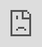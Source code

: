 ```yaml
---
title: "Air Hustle"
description: "Designing the UI for a made up flight deals aggregator"
company: "Self-initiated"
headline: "Designing the UI for a made up flight deals aggregator"
order: 2
slug: "air-hustle"
cover: "@images/splendid-flights@2x.png"
gradient: "secondary"
alignment: "left"
draft: true
---
```




<CaseStudyCallout description="Self-initiated UX/UI case study focuses on designing the user flow and interface for a flight deals aggregator site. Inspired by platforms like Kayak and Skyscanner, the goal was to create a clear, efficient search experience that supports users in finding flight deals and seamlessly redirects them to third-party booking sites." />

## The Problem

- Confusing pricing structures (e.g., hidden baggage or seat fees).
- Overwhelming flight comparison interfaces.
- Pressure from countdown timers and “only 2 seats left!” tactics.
- Hidden information (does flight have wi-fi etc).
- Inflexible booking tools for open-ended travel.
- Visa or travel restriction info not surfaced during booking.

## Goals

- Keep UI simple and easy to use.
- Avoid sales pressure tactics.
- Show price up front.
- Have options to show flights for power users.

## Process

### Research

To better understand user needs and pain points, I developed three user personas based on distinct travel behaviors. While these were created using assumed data for this case study, in a real-world scenario, they would be informed by qualitative and quantitative user research.

<figure>
  <Image
    class="rounded-4xl bg-cyan-50"
    src={userPersonasImage}
    alt="Repacking wireframes"
  />
  <figcaption>User personas</figcaption>
</figure>

With the personas in place, I created a user flow to visualise the key steps users take from landing on the site to selecting a deal and being redirected to a third-party booking platform.

<figure>
  <div class="overflow-hidden rounded-4xl bg-cyan-50">
    <Image
      class="!m-0 drop-shadow-xl"
      src={userFlowImage}
      alt="Repacking wireframes"
    />
  </div>
  <figcaption>User flow</figcaption>
</figure>

I then mapped each persona's journey through the search and booking process to identify key frustrations, motivations, and opportunities for improvement.

<figure>
  <div class="overflow-hidden rounded-4xl bg-yellow-50">
    <Image
      class="!m-0 drop-shadow-xl"
      src={saraJourneyImage}
      alt="Repacking wireframes"
    />
  </div>

  <figcaption>Sara's journey map</figcaption>
</figure>

<figure>
  <div class="overflow-hidden rounded-4xl bg-cyan-50">
    <Image
      class="!m-0 drop-shadow-xl"
      src={marcusJourneyImage}
      alt="Repacking wireframes"
    />
  </div>

  <figcaption>Marcus's journey map</figcaption>
</figure>

<figure>
  <div class="overflow-hidden rounded-4xl bg-yellow-50">
    <Image
      class="!m-0 drop-shadow-xl"
      src={leoJourneyImage}
      alt="Repacking wireframes"
    />
  </div>
  <figcaption>Leo's journey map</figcaption>
</figure>

A common theme between the users is that the fights tend to have hidden baggage or seat fees so I will try to add transparent pricing or tooltips to reveal the prices.

### Exploring designs

To begin visualising the UI, I created wireframes in Whimsical.

<iframe
  class="aspect-video w-full"
  style="border:none"
  width="1280"
  height="640"
  src="https://whimsical.com/embed/VvcyisSJE6Cz18RwmH4GLG"
></iframe>

These wireframes were kept simple, emphasising layout. The goal at this stage was to quickly try out layouts for key elements such as the search bar, filters, and flight results, without getting distracted by styling details. Inspired by established platforms like Kayak and Skyscanner. These early wireframes helped identify opportunities to improve usability and guided the next phase of iterative design.

### Typography

DM Sans has a simple, geometric, and modern style that feels fresh and approachable—perfect for flight deals aggregator where it has a mix of users. It has a nice balance between being professional and welcoming, which helps build trust without feeling too corporate or cold.

<figure>
  <div class="overflow-hidden rounded-4xl bg-yellow-50">
    <Image
      class="!m-0 drop-shadow-xl"
      src={dmSansImage}
      alt="Typography choice"
    />
  </div>
  <figcaption>From search suggestions</figcaption>
</figure>

### Refining designs

Since search is the most important feature of a flight deals site, I made it more prominent by visually separating it from the background, breaking it out of the hero and adding a shadow for emphasis.

<figure>
  <div class="overflow-hidden rounded-4xl bg-yellow-50">
    <Image
      class="!m-0 drop-shadow-xl"
      src={ogSearchImage}
      alt="Original search design"
    />
  </div>
  <figcaption>Original search design</figcaption>
</figure>

Reviewing the design:

- The search look cluttered due to the spacing between inputs
- The return date toggle appeared visually off
- The to/from switch icon resembled a refresh symbol

I made some tweaks with the above feedback in mind. As this is a self-initiated project, I haven't done formal user testing, but my decisions are based on usability best practices.

<figure>
  <div class="overflow-hidden rounded-4xl bg-yellow-50">
    <Image
      class="!m-0 drop-shadow-xl"
      src={newSearchImage}
      alt="Tweaked search design"
    />
  </div>
  <figcaption>Tweaked search design</figcaption>
</figure>

To make the search more intuitive, I added location-based auto-suggestions using the user's IP address so users can quickly select a location. Additionally, I included recent searches to support power users with faster access to frequently used locations. While populating the from destination with popular destinations for people unsure where to go.

<figure>
  <div class="overflow-hidden rounded-4xl bg-cyan-50">
    <Image
      class="!m-0 drop-shadow-xl"
      src={fromSearchImage}
      alt="From search dropdown"
    />
  </div>
  <figcaption>From search suggestions</figcaption>
</figure>

<figure>
  <div class="overflow-hidden rounded-4xl bg-yellow-50">
    <Image
      class="!m-0 drop-shadow-xl"
      src={toSearchImage}
      alt="To search dropdown"
    />
  </div>
  <figcaption>To search suggestions</figcaption>
</figure>

I structured the exploration flight cards with the F-shaped scanning pattern in mind, placing key details where users' eyes naturally land first.

<figure>
  <div class="overflow-hidden rounded-4xl bg-yellow-50">
    <Image
      class="!m-0 drop-shadow-xl"
      src={explorationflightCardImage}
      alt="Flight card"
    />
  </div>
  <figcaption>Exploration flight cards</figcaption>
</figure>

I've kept the search minimal on the results page to maximize space for flight listings, but it will expand when clicked.

<figure>
  <div class="overflow-hidden rounded-4xl bg-yellow-50">
    <Image class="!m-0 drop-shadow-xl" src={resultsImage} alt="Flight card" />
  </div>
  <figcaption>Flight results with the search minimised</figcaption>
</figure>

Due to the UI being quite busy on these results pages I added a button to reveal more details for the flights to highlight any hidden costs, such as seat selection fees or checked baggage charges.

<figure>
  <div class="overflow-hidden rounded-4xl bg-yellow-50">
    <Image
      class="!m-0 drop-shadow-xl"
      src={moreDetailsImage}
      alt="Flight card"
    />
  </div>
  <figcaption>More details for flights</figcaption>
</figure>

Although this project didn't involve live user testing, I based design decisions on heuristics, competitor patterns (like Kayak and Skyscanner), and common usability principles.

See the full mockups below:

<div class="relative left-0 w-full" style="height: 896px;">
  <iframe
    class="aspect-video"
    src="https://www.sketch.com/embed/s/6d9d8d80-49fb-494b-93f6-49abdc8e0fe5"
    style="top: 0; left: 0; width: 100%; height: 100%; position: absolute; border: 0;"
    allowfullscreen
  ></iframe>
</div>

{/* See [full mockups](https://sketch.com/s/6d9d8d80-49fb-494b-93f6-49abdc8e0fe5). */}
